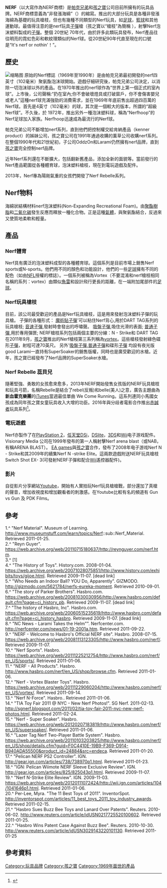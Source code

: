{{Infobox Game
| subject_name  = Nerf
| image_link    = [[File:Nerf_logo.svg|File:Nerf logo.svg]]
| image_caption = Nerf
|years = 1969-現在
| ages          = 八歲以上
| playing_time  = 5-30分鐘
| game_difficulty = 困難
| lucky          = 低
| skills        = 隱秘型，多體力，觀察型，隨機應變
| web           = http://nerf.com
}}

'''NERF'''（以大寫作為NERF商標）是[[帕克兄弟|帕克兄弟]]和[[孩之寶|孩之寶]]公司目前所擁有的玩具品牌。NERF商標意義為“非發漲海綿”（{{lang-en|Non-Expanding Recreational Foam}}）的縮寫。推出的大部分玩具是各種非發漲海綿為基礎的玩具槍枝，但也有幾種不同類型的Nerf玩具，如[[足球|足球]]，[[籃球|籃球]]和其他運動球。最值得注意的是nerf玩具[[子彈|子彈]]槍（孩之寶以“槍枝”為簡稱 ），射擊Nerf泡沫塑料製成的[[子彈|子彈]]。整個 20世紀 70年代，由於許多此類玩具發布，Nerf產品往往明亮的霓虹色彩和軟紋理類似的Nerf球。從20世紀90年代直至現在的口號是“It's nerf or nothin'！”。

== 歷史 ==
[[File:nerflogo-original.png|缩略图]]
原始的Nerf標誌（1969年至1990年）是由帕克兄弟最初開發的nerf四英寸（102毫米）聚氨酯泡沫球開始。遊戲仔細研究後，帕克兄弟公司決定，以消除一切泡沫球以外的產品。在1970年推出的nerf球作為“世界上第一個正式的室內球”。上市後，公司聲稱:“扔在室內;你不會破壞燈具或打破窗戶，你不會傷害嬰兒或老人”這種nerf球充滿強勁的消費需求，並在1969年年底前售出超過四百萬的Nerf球。首先是4英寸（102毫米）的球，其次是一個較大的版本，所謂的“超級Nerf球”。不久後，於 1972年，推出另外一種泡沫塑料球，稱為“Nerfhoop”的Nerf足球加入家族。Nerfhoop迅速成為最流行的Nerf球。

帕克兄弟公司不斷增加nerf系列，直到他們把控制權交給肯納產品（kenner product）的姊妹公司，孩之寶公司在1991年通過收購的薰草公司收購nerf系列。在整個1990年代和21世紀初，子公司OddzOn和Larami仍然擁有nerf品牌，直到[[孩之寶|孩之寶]]完全控制nerf品牌。

近年Nerf系列還在不斷擴大，包括翻新舊產品，添加全新的面貌等。當前發行的Nerf產品範圍從各種體育球，泡沫塑料槍枝，現在到電玩遊戲及配件。

2013年，Nerf專為陽剛氣重的女孩們開發了Nerf Rebelle系列。

== Nerf物料 ==
海綿狀結構材料nerf泡沫塑料(Non-Expanding Recreational Foam)。由[[聚酯樹脂|聚酯樹脂]]和[[二氧化碳|二氧化碳]]發生反應而釋放一種化合物。正是這種[[氣體|氣體]]，與聚氨酯結合，反過來又使質地柔軟和輕量。

== 產品 ==
=== Nerf體育 ===
Nerf具有廣泛的泡沫塑料成型的各種體育球。這個系列是目前市場上銷售Nerf sports或N-sports。他們用不同的顏色和功能設計，他們的一些[[足球|足球]]擁有不同的配色（如由[[NFL|NFL]]授權的標誌）。一個系列被稱為Vortex（不要混淆和nerf槍枝相同名稱的系列：vortex）由類似[[魚雷|魚雷]]和設計飛行更長的距離，在一端附加尾部件的[[足球|足球]]。
=== Nerf玩具槍枝 ===
目前，該公司最受歡迎的產品是Nerf玩具槍枝，這是用來發射泡沫塑料子彈的玩具槍。
子彈的各種形式：
[[魔術貼|魔術貼]][[子彈|子彈]]'可以粘住Nerf背心,用於DART TAG系列的玩具槍枝;
[[音速|音速]][[子彈|子彈]],發射時會發出的呼嘯聲。
[[吸盤|吸盤]][[子彈|子彈]],吸住光滑的表面;
[[普通|普通]][[子彈|子彈]],用於專用彈匣;
NERF槍枝系列包括兩個主要的分線：N - Strike和 DART TAG
在2011年9月，[[孩之寶|孩之寶]]推出的Nerf槍枝第三系列稱為[[vortex|vortex]]。這些槍枝發射綠色碟形[[子彈|子彈]]，射程可達70英尺。
另外'[[吸盤|吸盤]][[子彈|子彈]],[[普通|普通]][[子彈|子彈]]和碟形[[子彈|子彈]] 均設有夜光版good
Larami一直持有SuperSoaker的銷售版權，同時也是廣受歡迎的水槍。近年，孩之寶已經發布了Nerf品牌的SuperSoaker水槍。

=== Nerf Rebelle 蕊貝兒 ===
隨著堅強、勇敢的女孩愈來愈多，2013年NERF開始發售女孩版的NERF玩具槍枝和玩具弓箭，名稱Rebelle是結合了rebel(反叛)和belle(美人)之意，廣告主題曲為'''新血霍克樂團'''的[[iTunes|iTunes]]當週最佳單曲 We Come Running。這系列連同小馬國女孩成為同年孩之寶女童玩具收入大增的功臣。2016年與分歧者電影合作推出[[分歧者3：赤誠者|赤誠者]]玩具系列<ref>{{Cite web |url=http://nerf.wikia.com/wiki/Cross-promotional_product |title=存档副本 |accessdate=2016-04-20 |archive-date=2016-04-14 |archive-url=https://web.archive.org/web/20160414020734/http://nerf.wikia.com/wiki/Cross-promotional_product |dead-url=no }}</ref>。

=== 電玩遊戲 ===
Nerf亦製作了在[[PlayStation_2|PlayStation 2]]，[[任天堂DSi|任天堂DSi]]，[[NDSL|DSlite]]，[[3DS|3DS]]和[[Wii|Wii]]电子游戏配件。 Visionary Media 公司在1999年發布的第一人稱射擊Nerf arena blast（或NAB，有稱ARENA BLAST）。
[[EA_games|EA games]]與[[孩之寶|孩之寶]]合作，發布了2008年电子游戏Nerf N - Strike和其2009年的續集Nerf N -strike Elite。這兩款遊戲附送NERF玩具槍枝 Switch Shot EX- 3(可發射NERF子彈和配合[[Wii|Wii]]遙控器配件)。

=== 影片 ===
自從影片分享網站[[Youtube|Youtube]]，開始有人實拍玩Nerf玩具槍槍戰，部分還加了真槍的聲音，增加收視度和增加觀看者的刺激感。在Youtube比較有名的頻道有 Gun vs Gun 及 PDK Films。

== 參考 ==
1.^ "Nerf Material". Museum of Learning. http://www.museumstuff.com/learn/topics/Nerf::sub::Nerf_Material{{Wayback|url=http://www.museumstuff.com/learn/topics/Nerf::sub::Nerf_Material |date=20140317182537 }}. Retrieved 2011-01-25. <br />
2.^ "Reyn Guyer". https://web.archive.org/web/20110715180637/http://reynguyer.com/nerf.htm. <br />
3.^ [1]<br />

4.^ "The History of Toys". History.com. 2008-01-04. https://web.archive.org/web/20071028075851/http://www.history.com/exhibits/toys/gijoe.html. Retrieved 2009-11-07. [dead link]<br />

5.^ "Who Needs an Indoor Ball? YOU Do, Apparently". GIZMODO. http://gizmodo.com/5621784/nerfs-eureka-moment{{Wayback|url=http://gizmodo.com/5621784/nerfs-eureka-moment |date=20121014183151 }}. Retrieved 2010-09-01.<br />
 
6.^ "The story of Parker Brothers". Hasbro.com. https://web.archive.org/web/20081030030956/http://www.hasbro.com/default.cfm?page=ci_history_pb. Retrieved 2009-11-07. [dead link]<br />

7.^ "The history of Hasbro, Inc". Hasbro.com. https://web.archive.org/web/20060515235619/http://www.hasbro.com/default.cfm?page=ci_history_hasbro. Retrieved 2009-11-07. [dead link]<br />

8.^ "NC News - Larami Takes the Helm"". Nerfcenter.com. http://nerfcenter.com/news/01-19-2001a.htm{{Wayback|url=http://nerfcenter.com/news/01-19-2001a.htm |date=20120402214128 }}. Retrieved 2011-09-22. <br />

9.^ "NERF - Welcome to Hasbro's Official NERF site". Hasbro. 2008-07-15. https://web.archive.org/web/20081113123305/http://www.hasbro.com/nerf/. Retrieved 2009-11-07. <br />

10.^ "Nerf Sports". Hasbro. https://web.archive.org/web/20111225212754/http://www.hasbro.com/nerf/en_US/sports/. Retrieved 2011-01-06. <br />

11.^ "NERF - All Products". Hasbro. http://www.hasbro.com/nerf/en_US/shop/browse.cfm. Retrieved 2011-01-06. <br />

12.^ "Nerf - Vortex Blaster Toys". Hasbro. https://web.archive.org/web/20111229060204/http://www.hasbro.com/nerf/en_US/vortex/. Retrieved 2011-09-14.<br />
 
13.^ "Nerf N-Force". Hasbro.{{Wayback|url=http://www.hasbro.com/nerf/ |date=20111229060204 }}. Retrieved 2011-01-06. <br />

14.^ "TIA Toy Fair 2011 @ NYC - New Nerf Photos!". SG Nerf. 2011-02-13. http://sgnerf.blogspot.com/2011/02/tia-toy-fair-2011-nyc-new-nerf-photos.html{{Wayback|url=http://sgnerf.blogspot.com/2011/02/tia-toy-fair-2011-nyc-new-nerf-photos.html |date=20120328095257 }}. Retrieved 2011-02-24. <br />

15.^ "Nerf - Super Soaker". Hasbro. https://web.archive.org/web/20120207183819/http://www.hasbro.com/nerf/en_US/supersoaker/. Retrieved 2011-01-06. <br />

16.^ "Lazer Tag Nerf Two-Player Battle System". Hasbro. https://web.archive.org/web/20110103203825/http://www.hasbro.com/nerf/en_US/shop/details.cfm?guid=F0C4410E-19B9-F369-D914-B940ADA55500&product_id=24884&src=endeca. Retrieved 2011-01-20. <br />

17.^ "Pelican NERF PS2 Controller". IGN. http://gear.ign.com/articles/738/738970p1.html{{Wayback|url=http://gear.ign.com/articles/738/738970p1.html |date=20110713004814 }}. Retrieved 2011-01-23. <br />

18.^ "IGN: Pelican Wiimote NERF Sleeve Exclusive Review". IGN. http://gear.ign.com/articles/825/825043p1.html{{Wayback|url=http://gear.ign.com/articles/825/825043p1.html |date=20090704084032 }}. Retrieved 2009-11-07. <br />

19.^ "Nerf N-Strike Elite Review". IGN. 2009-11-03. https://web.archive.org/web/20120111072424/http://wii.ign.com/articles/104/1041646p1.html. Retrieved 2011-01-06. <br />

20.^ Per-Lee, Myra. "The 11 Best Toys of 2011". InventorSpot. http://inventorspot.com/articles/11_best_toys_2011_toy_industry_awards{{Wayback|url=http://inventorspot.com/articles/11_best_toys_2011_toy_industry_awards |date=20110217033641 }}. Retrieved 2011-02-15. <br />

21.^ "Hasbro Sues Buzz Bee Toys and Lanard Over Patents". Reuters. 2010-06-02. http://www.reuters.com/article/idUSN0217725520100602{{Wayback|url=http://www.reuters.com/article/idUSN0217725520100602 |date=20110101070903 }}. Retrieved 2011-01-25. <br />

22.^ "Hasbro Wins Patent Case Against Buzz Bee". Reuters. 2010-10-30. http://www.reuters.com/article/idUSN3029143220101130{{Wayback|url=http://www.reuters.com/article/idUSN3029143220101130 |date=20101204071455 }}. Retrieved 2011-01-25<br />

== 參考資料 ==
{{reflist}}

[[Category:玩具品牌|Category:玩具品牌]]
[[Category:孩之寶|Category:孩之寶]]
[[Category:1969年面世的產品|Category:1969年面世的產品]]